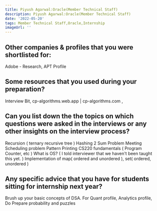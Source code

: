 ```yaml
---
title: Piyush Agarwal:Oracle(Member Technical Staff)
description: Piyush Agarwal:Oracle(Member Technical Staff)
date: '2022-05-20'
tags: Member Technical Staff,Oracle,Internship
imageUrl: ''
---
```


## Other companies & profiles that you were shortlisted for:
Adobe - Research, APT Profile 

## Some resources that you used during your preparation?
Interview Bit, cp-algorithms.web.app | cp-algorithms.com , 

## Can you list down the the topics on which questions were asked in the interviews or any other insights on the interview process?
Recursion ( ternary recursive tree )
Hashing
2 Sum Problem
Meeting Scheduling problem
Pattern Printing
CS220 fundamentals ( Program Counter, etc )
What is OS? ( I told interviewer that we haven't been taught this yet. )
Implementation of map( ordered and unordered ), set( ordered, unordered )
## Any specific advice that you have for students sitting for internship next year?
Brush up your basic concepts of DSA.
For Quant profile, Analytics profile, Do Prepare probability and puzzles 

